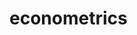 # econometrics


<ul className="grid grid-cols-1 md:grid-cols-2 lg:grid-cols-3 xl:grid-cols-4 gap-4 -ml-6">
<ReferenceCard
    title="bgot"
    description="Perform Breusch-Godfrey Lagrange Multiplier tests for residual autocorrelation. Parameters ---------- data:..."
    url="/platform/reference/econometrics/bgot"
    command="true"
/>
<ReferenceCard
    title="coint"
    description="Show co-integration between two timeseries using the two step Engle-Granger test. Parameters ---------- data:..."
    url="/platform/reference/econometrics/coint"
    command="true"
/>
<ReferenceCard
    title="corr"
    description="Get the corrlelation matrix of an input dataset. Parameters ---------- data : List[Data] Input dataset. Returns..."
    url="/platform/reference/econometrics/corr"
    command="true"
/>
<ReferenceCard
    title="dwat"
    description="Perform Durbin-Watson test for autocorrelation Parameters ---------- data: List[Data] Input dataset. y_column:..."
    url="/platform/reference/econometrics/dwat"
    command="true"
/>
<ReferenceCard
    title="granger"
    description="Perform Granger causality test to determine if X 'causes' y. Parameters ---------- data: List[Data] Input..."
    url="/platform/reference/econometrics/granger"
    command="true"
/>
<ReferenceCard
    title="ols"
    description="Perform OLS regression. This returns the model and results objects from statsmodels. Parameters ---------- data:..."
    url="/platform/reference/econometrics/ols"
    command="true"
/>
<ReferenceCard
    title="ols_summary"
    description="Perform OLS regression. This returns the summary object from statsmodels. Parameters ---------- data: List[Data]..."
    url="/platform/reference/econometrics/ols_summary"
    command="true"
/>
<ReferenceCard
    title="panelbols"
    description="Perform a Between estimator regression on panel data Parameters ---------- data: List[Data] Input dataset...."
    url="/platform/reference/econometrics/panelbols"
    command="true"
/>
<ReferenceCard
    title="panelfd"
    description="Perform a first-difference estimate for panel data Parameters ---------- data: List[Data] Input dataset...."
    url="/platform/reference/econometrics/panelfd"
    command="true"
/>
<ReferenceCard
    title="panelfmac"
    description="Fama-MacBeth estimator for panel data Parameters ---------- data: List[Data] Input dataset. y_column: str Target..."
    url="/platform/reference/econometrics/panelfmac"
    command="true"
/>
<ReferenceCard
    title="panelols"
    description="One- and two-way fixed effects estimator for panel data Parameters ---------- data: List[Data] Input dataset...."
    url="/platform/reference/econometrics/panelols"
    command="true"
/>
<ReferenceCard
    title="panelpols"
    description="Perform a Pooled coefficvient estimator regression on panel data Parameters ---------- data: List[Data] Input..."
    url="/platform/reference/econometrics/panelpols"
    command="true"
/>
<ReferenceCard
    title="panelre"
    description="Perform One-way Random Effects model for panel data Parameters ---------- data: List[Data] Input dataset...."
    url="/platform/reference/econometrics/panelre"
    command="true"
/>
<ReferenceCard
    title="unitroot"
    description="Perform Augmented Dickey-Fuller unit root test. Parameters ---------- data: List[Data] Input dataset. column: str..."
    url="/platform/reference/econometrics/unitroot"
    command="true"
/>
</ul>
